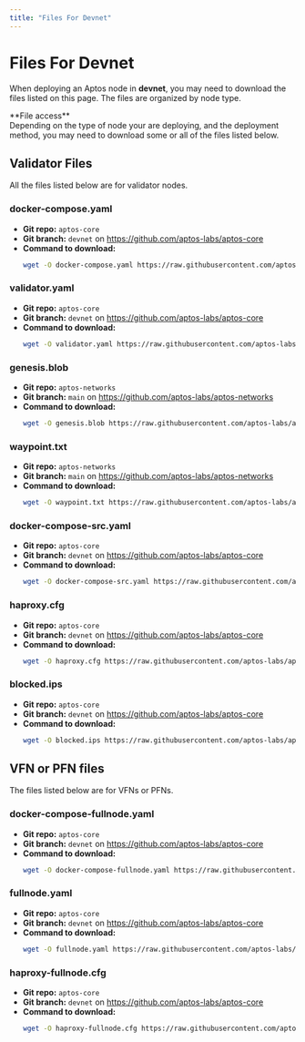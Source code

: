 ```yaml
---
title: "Files For Devnet"
---
```



# Files For Devnet

When deploying an Aptos node in **devnet**, you may need to download the files listed on this page. The files are
organized by node type.

<Callout type="info">
**File access**<br />
Depending on the type of node your are deploying, and the deployment method, you may need to download some
or all of the files listed below.
</Callout>

## Validator Files

All the files listed below are for validator nodes.

### docker-compose.yaml

- **Git repo:** `aptos-core`
- **Git branch:** `devnet` on https://github.com/aptos-labs/aptos-core
- **Command to download:**
  ```bash filename="Terminal"
  wget -O docker-compose.yaml https://raw.githubusercontent.com/aptos-labs/aptos-core/devnet/docker/compose/aptos-node/docker-compose.yaml
  ```

### validator.yaml

- **Git repo:** `aptos-core`
- **Git branch:** `devnet` on https://github.com/aptos-labs/aptos-core
- **Command to download:**
  ```bash filename="Terminal"
  wget -O validator.yaml https://raw.githubusercontent.com/aptos-labs/aptos-core/devnet/docker/compose/aptos-node/validator.yaml
  ```

### genesis.blob

- **Git repo:** `aptos-networks`
- **Git branch:** `main` on https://github.com/aptos-labs/aptos-networks
- **Command to download:**
  ```bash filename="Terminal"
  wget -O genesis.blob https://raw.githubusercontent.com/aptos-labs/aptos-networks/main/devnet/genesis.blob
  ```

### waypoint.txt

- **Git repo:** `aptos-networks`
- **Git branch:** `main` on https://github.com/aptos-labs/aptos-networks
- **Command to download:**
  ```bash filename="Terminal"
  wget -O waypoint.txt https://raw.githubusercontent.com/aptos-labs/aptos-networks/main/devnet/waypoint.txt
  ```

### docker-compose-src.yaml

- **Git repo:** `aptos-core`
- **Git branch:** `devnet` on https://github.com/aptos-labs/aptos-core
- **Command to download:**
  ```bash filename="Terminal"
  wget -O docker-compose-src.yaml https://raw.githubusercontent.com/aptos-labs/aptos-core/devnet/docker/compose/aptos-node/docker-compose-src.yaml
  ```

### haproxy.cfg

- **Git repo:** `aptos-core`
- **Git branch:** `devnet` on https://github.com/aptos-labs/aptos-core
- **Command to download:**
  ```bash filename="Terminal"
  wget -O haproxy.cfg https://raw.githubusercontent.com/aptos-labs/aptos-core/devnet/docker/compose/aptos-node/haproxy.cfg
  ```

### blocked.ips

- **Git repo:** `aptos-core`
- **Git branch:** `devnet` on https://github.com/aptos-labs/aptos-core
- **Command to download:**
  ```bash filename="Terminal"
  wget -O blocked.ips https://raw.githubusercontent.com/aptos-labs/aptos-core/devnet/docker/compose/aptos-node/blocked.ips
  ```

## VFN or PFN files

The files listed below are for VFNs or PFNs.

### docker-compose-fullnode.yaml

- **Git repo:** `aptos-core`
- **Git branch:** `devnet` on https://github.com/aptos-labs/aptos-core
- **Command to download:**
  ```bash filename="Terminal"
  wget -O docker-compose-fullnode.yaml https://raw.githubusercontent.com/aptos-labs/aptos-core/devnet/docker/compose/aptos-node/docker-compose-fullnode.yaml
  ```

### fullnode.yaml

- **Git repo:** `aptos-core`
- **Git branch:** `devnet` on https://github.com/aptos-labs/aptos-core
- **Command to download:**
  ```bash filename="Terminal"
  wget -O fullnode.yaml https://raw.githubusercontent.com/aptos-labs/aptos-core/devnet/docker/compose/aptos-node/fullnode.yaml
  ```

### haproxy-fullnode.cfg

- **Git repo:** `aptos-core`
- **Git branch:** `devnet` on https://github.com/aptos-labs/aptos-core
- **Command to download:**
  ```bash filename="Terminal"
  wget -O haproxy-fullnode.cfg https://raw.githubusercontent.com/aptos-labs/aptos-core/devnet/docker/compose/aptos-node/haproxy-fullnode.cfg
  ```
